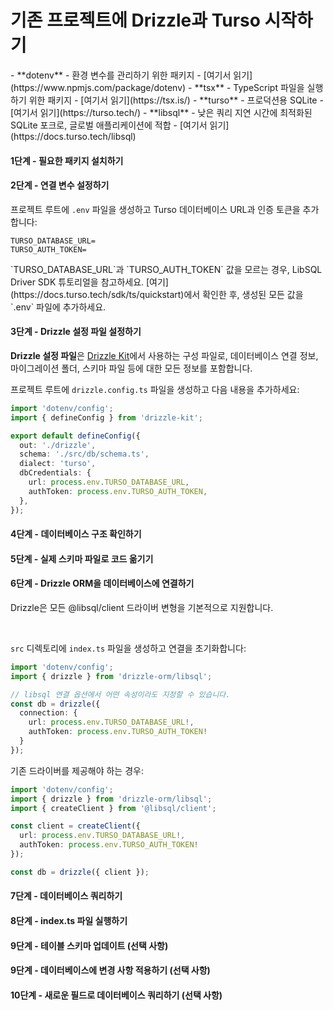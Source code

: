 

<Breadcrumbs/>

# 기존 프로젝트에 Drizzle과 Turso 시작하기

<Prerequisites>  
  - **dotenv** - 환경 변수를 관리하기 위한 패키지 - [여기서 읽기](https://www.npmjs.com/package/dotenv)
  - **tsx** - TypeScript 파일을 실행하기 위한 패키지 - [여기서 읽기](https://tsx.is/)
  - **turso** - 프로덕션용 SQLite - [여기서 읽기](https://turso.tech/)
  - **libsql** - 낮은 쿼리 지연 시간에 최적화된 SQLite 포크로, 글로벌 애플리케이션에 적합 - [여기서 읽기](https://docs.turso.tech/libsql)
</Prerequisites>

<FileStructure />


#### 1단계 - 필요한 패키지 설치하기

<InstallPackages lib='@libsql/client'/>




#### 2단계 - 연결 변수 설정하기

프로젝트 루트에 `.env` 파일을 생성하고 Turso 데이터베이스 URL과 인증 토큰을 추가합니다:

```plaintext
TURSO_DATABASE_URL=
TURSO_AUTH_TOKEN=
```

<Callout type='info' title='중요'>
`TURSO_DATABASE_URL`과 `TURSO_AUTH_TOKEN` 값을 모르는 경우, LibSQL Driver SDK 튜토리얼을 참고하세요.  
[여기](https://docs.turso.tech/sdk/ts/quickstart)에서 확인한 후, 생성된 모든 값을 `.env` 파일에 추가하세요.
</Callout>


#### 3단계 - Drizzle 설정 파일 설정하기

**Drizzle 설정 파일**은 [Drizzle Kit](/docs/kit-overview)에서 사용하는 구성 파일로, 데이터베이스 연결 정보, 마이그레이션 폴더, 스키마 파일 등에 대한 모든 정보를 포함합니다.

프로젝트 루트에 `drizzle.config.ts` 파일을 생성하고 다음 내용을 추가하세요:

```typescript copy filename="drizzle.config.ts"
import 'dotenv/config';
import { defineConfig } from 'drizzle-kit';

export default defineConfig({
  out: './drizzle',
  schema: './src/db/schema.ts',
  dialect: 'turso',
  dbCredentials: {
    url: process.env.TURSO_DATABASE_URL,
    authToken: process.env.TURSO_AUTH_TOKEN,
  },
});
```


#### 4단계 - 데이터베이스 구조 확인하기

<IntrospectSqlite/>


#### 5단계 - 실제 스키마 파일로 코드 옮기기

<TransferCode/>


#### 6단계 - Drizzle ORM을 데이터베이스에 연결하기

Drizzle은 모든 @libsql/client 드라이버 변형을 기본적으로 지원합니다.

<LibsqlTable />
<br/>
<LibsqlTabs />

`src` 디렉토리에 `index.ts` 파일을 생성하고 연결을 초기화합니다:

```typescript copy
import 'dotenv/config';
import { drizzle } from 'drizzle-orm/libsql';

// libsql 연결 옵션에서 어떤 속성이라도 지정할 수 있습니다.
const db = drizzle({ 
  connection: { 
    url: process.env.TURSO_DATABASE_URL!, 
    authToken: process.env.TURSO_AUTH_TOKEN!
  }
});
```

기존 드라이버를 제공해야 하는 경우:

```typescript copy
import 'dotenv/config';
import { drizzle } from 'drizzle-orm/libsql';
import { createClient } from '@libsql/client';

const client = createClient({ 
  url: process.env.TURSO_DATABASE_URL!, 
  authToken: process.env.TURSO_AUTH_TOKEN!
});

const db = drizzle({ client });
```


#### 7단계 - 데이터베이스 쿼리하기

<QueryTurso/>




#### 8단계 - index.ts 파일 실행하기

<RunFile/>


#### 9단계 - 테이블 스키마 업데이트 (선택 사항)

<UpdateSchema/>



#### 9단계 - 데이터베이스에 변경 사항 적용하기 (선택 사항)

<ApplyChanges/>



#### 10단계 - 새로운 필드로 데이터베이스 쿼리하기 (선택 사항)

<QueryTursoUpdated />

